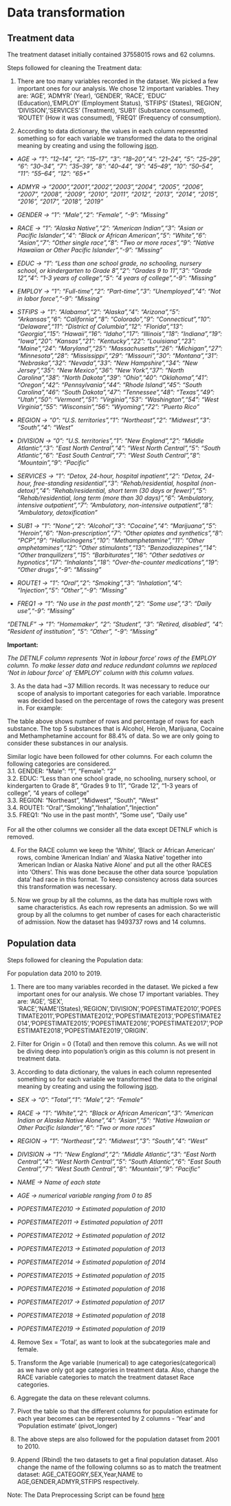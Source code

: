 # Data transformation





## Treatment data

The treatment dataset initially contained 37558015 rows and 62 columns.

Steps followed for cleaning the Treatment data:

1. There are too many variables recorded in the dataset. We picked a few important ones for our analysis. We chose 12 important variables. They are: 'AGE', 'ADMYR' (Year), 'GENDER', 'RACE', 'EDUC' (Education),'EMPLOY' (Employment Status), 'STFIPS' (States), 'REGION', 'DIVISION','SERVICES' (Treatment), 'SUB1' (Substance consumed), 'ROUTE1' (How it was consumed), 'FREQ1' (Frequency of consumption).


2. According to data dictionary, the values in each column represnted something so for each variable we transformed the data to the original meaning by creating and using the following [json](https://github.com/maheshjindal/us_drug_abuse_analytics/blob/main/data/treatment_data.json).
<br>
- *AGE -> "1": "12–14", "2": "15–17", "3": "18–20","4": "21–24", "5": "25–29", "6": "30–34", "7": "35–39", "8": "40–44", "9": "45–49", "10": "50–54", "11": "55–64", "12": "65+"*

- *ADMYR -> "2000","2001","2002","2003","2004", "2005", "2006", "2007", "2008", "2009", "2010", "2011", "2012", "2013", "2014", "2015", "2016", "2017", "2018", "2019"*

- *GENDER -> "1": "Male","2": "Female", "-9": "Missing"*

- *RACE -> "1": "Alaska Native","2": "American Indian","3": "Asian or Pacific Islander","4": "Black or African American","5": "White","6": "Asian","7": "Other single race","8": "Two or more races","9": "Native Hawaiian or Other Pacific Islander","-9": "Missing"*

- *EDUC -> "1": "Less than one school grade, no schooling, nursery school, or kindergarten to Grade 8","2": "Grades 9 to 11","3": "Grade 12","4": "1-3 years of college","5": "4 years of college","-9": "Missing"*

- *EMPLOY -> "1": "Full-time","2": "Part-time","3": "Unemployed","4": "Not in labor force","-9": "Missing"*

- *STFIPS -> "1": "Alabama","2": "Alaska","4": "Arizona","5": "Arkansas","6": "California","8": "Colorado","9": "Connecticut","10": "Delaware","11": "District of Columbia","12": "Florida","13": "Georgia","15": "Hawaii","16": "Idaho","17": "Illinois","18": "Indiana","19": "Iowa","20": "Kansas","21": "Kentucky","22": "Louisiana","23": "Maine","24": "Maryland","25": "Massachusetts","26": "Michigan","27": "Minnesota","28": "Mississippi","29": "Missouri","30": "Montana","31": "Nebraska","32": "Nevada","33": "New Hampshire","34": "New Jersey","35": "New Mexico","36": "New York","37": "North Carolina","38": "North Dakota","39": "Ohio","40": "Oklahoma","41": "Oregon","42": "Pennsylvania","44": "Rhode Island","45": "South Carolina","46": "South Dakota","47": "Tennessee","48": "Texas","49": "Utah","50": "Vermont","51": "Virginia","53": "Washington","54": "West Virginia","55": "Wisconsin","56": "Wyoming","72": "Puerto Rico"*

- *REGION -> "0": "U.S. territories","1": "Northeast","2": "Midwest","3": "South","4": "West"*

- *DIVISION -> "0": "U.S. territories","1": "New England","2": "Middle Atlantic","3": "East North Central","4": "West North Central","5": "South Atlantic","6": "East South Central","7": "West South Central","8": "Mountain","9": "Pacific"*

- *SERVICES -> "1": "Detox, 24-hour, hospital inpatient","2": "Detox, 24-hour, free-standing residential","3": "Rehab/residential, hospital (non-detox)","4": "Rehab/residential, short term (30 days or fewer)","5": "Rehab/residential, long term (more than 30 days)","6": "Ambulatory, intensive outpatient","7": "Ambulatory, non-intensive outpatient","8": "Ambulatory, detoxification"*

- *SUB1 -> "1": "None","2": "Alcohol","3": "Cocaine","4": "Marijuana","5": "Heroin","6": "Non-prescription","7": "Other opiates and synthetics","8": "PCP","9": "Hallucinogens","10": "Methamphetamine","11": "Other amphetamines","12": "Other stimulants","13": "Benzodiazepines","14": "Other tranquilizers","15": "Barbiturates","16": "Other sedatives or hypnotics","17": "Inhalants","18": "Over-the-counter medications","19": "Other drugs","-9": "Missing"*

- *ROUTE1 -> "1": "Oral","2": "Smoking","3": "Inhalation","4": "Injection","5": "Other","-9": "Missing"*

- *FREQ1 -> "1": "No use in the past month","2": "Some use","3": "Daily use","-9": "Missing"*

*"DETNLF" -> "1": "Homemaker", "2": "Student", "3": "Retired, disabled", "4": "Resident of institution", "5": "Other", "-9": "Missing"*

**Important:**

*The DETNLF column represents 'Not in labour force' rows of the EMPLOY column. To make lesser data and reduce redundant columns we replaced 'Not in labour force' of 'EMPLOY' column with this column values.*

3. As the data had ~37 Million records. It was necessary to reduce our scope of analysis to important categories for each variable. Imporatnce was decided based on the percentage of rows the category was present in. For example:




The table above shows number of rows and percentage of rows for each substance. The top 5 substances that is Alcohol, Heroin, Marijuana, Cocaine and Methamphetamine account for 88.4% of data. So we are only going to consider these substances in our analysis.

Similar logic have been followed for other columns. For each column the following categories are considered.
<br>
3.1. GENDER: "Male": "1", "Female": "2" <br>
3.2. EDUC: "Less than one school grade, no schooling, nursery school, or kindergarten to Grade 8", "Grades 9 to 11", "Grade 12", "1-3 years of college", "4 years of college" <br>
3.3. REGION: "Northeast", "Midwest", "South", "West" <br>
3.4. ROUTE1: "Oral","Smoking","Inhalation","Injection" <br>
3.5. FREQ1: "No use in the past month", "Some use", "Daily use" <br>
<br>
For all the other columns we consider all the data except DETNLF which is removed.


4. For the RACE column we keep the 'White', 'Black or African American' rows, combine 'American Indian' and 'Alaska Native' together into 'American Indian or Alaska Native Alone' and put all the other RACES into 'Others'. This was done because the other data source 'population data' had race in this format. To keep consistency across data sources this transformation was necessary.

5. Now we group by all the columns, as the data has multiple rows with same characteristics. As each row represents an admission. So we will group by all the columns to get number of cases for each characteristic of admission. Now the dataset has 9493737 rows and 14 columns.


## Population data

Steps followed for cleaning the Population data:

For population data 2010 to 2019.



1. There are too many variables recorded in the dataset. We picked a few important ones for our analysis. We chose 17 important variables. They are: 'AGE', 'SEX', 'RACE','NAME'(States),'REGION','DIVISION','POPESTIMATE2010','POPESTIMATE2011','POPESTIMATE2012','POPESTIMATE2013','POPESTIMATE2014','POPESTIMATE2015','POPESTIMATE2016','POPESTIMATE2017','POPESTIMATE2018','POPESTIMATE2019','ORIGIN'.

2. Filter for Origin = 0 (Total) and then remove this column. As we will not be diving deep into population's origin as this column is not present in treatment data.

3. According to data dictionary, the values in each column represented something so for each variable we transformed the data to the original meaning by creating and using the following [json](https://github.com/maheshjindal/us_drug_abuse_analytics/blob/main/data/population_data.json).


- *SEX -> "0": "Total","1": "Male","2": "Female"*

- *RACE -> "1": "White","2": "Black or African American","3": "American Indian or Alaska Native Alone","4": "Asian","5": "Native Hawaiian or Other Pacific Islander","6": "Two or more races"*

- *REGION -> "1": "Northeast","2": "Midwest","3": "South","4": "West"*

- *DIVISION -> "1": "New England","2": "Middle Atlantic","3": "East North Central","4": "West North Central","5": "South Atlantic","6": "East South Central","7": "West South Central","8": "Mountain","9": "Pacific"*

- *NAME -> Name of each state*

- *AGE -> numerical variable ranging from 0 to 85*

- *POPESTIMATE2010 -> Estimated population of 2010*

- *POPESTIMATE2011 -> Estimated population of 2011*

- *POPESTIMATE2012 -> Estimated population of 2012*

- *POPESTIMATE2013 -> Estimated population of 2013*

- *POPESTIMATE2014 -> Estimated population of 2014*

- *POPESTIMATE2015 -> Estimated population of 2015*

- *POPESTIMATE2016 -> Estimated population of 2016*

- *POPESTIMATE2017 -> Estimated population of 2017*

- *POPESTIMATE2018 -> Estimated population of 2018*

- *POPESTIMATE2019 -> Estimated population of 2019*

4. Remove Sex = 'Total', as want to look at the subcategories male and female.


5. Transform the Age variable (numerical) to age categories(categorical) as we have only got age categories in treatment data. Also, change the RACE variable categories to match the treatment dataset Race categories.



6. Aggregate the data on these relevant columns.

7. Pivot the table so that the different columns for population estimate for each year becomes can be represented by 2 columns - 'Year' and 'Population estimate' (pivot_longer)



8. The above steps are also followed for the population dataset from 2001 to 2010.

9. Append (Rbind) the two datasets to get a final population dataset. Also change the name of the following columns so as to match the treatment dataset: AGE_CATEGORY,SEX,Year,NAME to AGE,GENDER,ADMYR,STFIPS respectively.


 Note: The Data Preprocessing Script can be found [here](https://github.com/maheshjindal/us_drug_abuse_analytics/blob/main/data-preprocessing.r)
